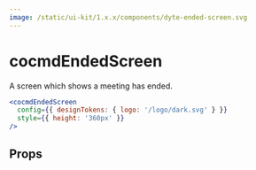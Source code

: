 ```yaml
---
image: /static/ui-kit/1.x.x/components/dyte-ended-screen.svg
---
```


# cocmdEndedScreen

A screen which shows a meeting has ended.

```jsx
<cocmdEndedScreen
  config={{ designTokens: { logo: '/logo/dark.svg' } }}
  style={{ height: '360px' }}
/>
```

## Props

<PropsTable of="dyte-ended-screen" />
